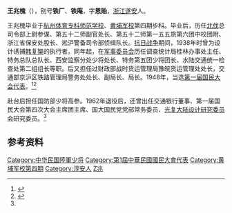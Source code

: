 {{Expand|time=2015-02-11T18:36:21+00:00}}
{{Refimprove|time=2015-02-11T18:36:21+00:00}}

'''王兆槐'''（{{bd|1906年|4月20日|1986年|8月|catIdx=Wang王}}），别号'''铁厂'''、'''铁庵'''，字'''恩贻'''，[[浙江|浙江]][[遂安|遂安]]人。

王兆槐毕业于[[杭州体育专科师范学校|杭州体育专科师范学校]]、[[黄埔军校|黄埔军校]]第四期步科。毕业后，历任[[北伐|北伐]]总司令部上尉参谋、第五十二师副官处长、第五十二师第一五五旅第六团中校团附、浙江省保安处股长、淞沪警备司令部侦缉队长。[[抗日战争|抗日战争]]期间，1938年时曾为设计诱捕[[韩复榘|韩复榘]]的执行者。同年起，在[[军事委员会|军事委员会]]历任调查统计局桂林办事处主任、特务总队总队长、西安监察分处少将处长、特务第五团少将团长、水陆交通统一检查处第二组组长等职。后又担任过财政部战时货运管理局豫皖货运管理处处长，交通部京沪区铁路管理局警务处处长、副局长、局长。1948年，当选[[第一届国民大会代表|第一届国民大会代表]]。<ref name="kmt">{{cite book|title=《中国国民党百年人物全书》|publisher=团结出版社|year=2005}}</ref><ref>{{cite web|url=http://zjtz.zjol.com.cn/05zjtz/system/2005/11/24/006377806.shtml|title=王兆槐|publisher=浙江通志|deadurl=yes|archiveurl=https://web.archive.org/web/20090226112445/http://zjtz.zjol.com.cn/05zjtz/system/2005/11/24/006377806.shtml|archivedate=2009-02-26}}</ref>

赴台后担任国防部少将高参。1962年退役后，还曾出任交通银行董事、第一届国民大会第四次大会主席团主席、国大国民党党部常务委员、[[光复大陆设计研究委员会|光复大陆设计研究委员会]]研究委员。<ref name="kmt" />

== 参考资料 ==
{{reflist}}

{{DEFAULTSORT:Wang王}}
[[Category:中华民国陸軍少将|Category:中华民国陸軍少将]]
[[Category:第1屆中華民國國民大會代表|Category:第1屆中華民國國民大會代表]]
[[Category:黄埔军校第四期|Category:黄埔军校第四期]]
[[Category:淳安人|Category:淳安人]]
[[Category:王姓|Z兆]]
